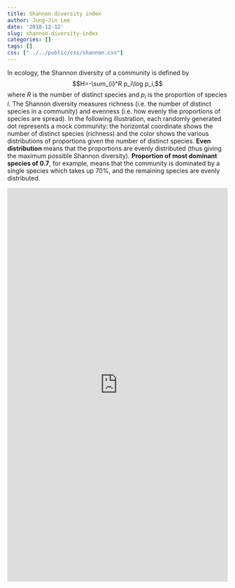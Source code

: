 ```yaml
---
title: Shannon diversity index
author: Jung-Jin Lee
date: '2018-12-12'
slug: shannon-diversity-index
categories: []
tags: []
css: ["../../public/css/shannon.css"]
---
```


In ecology, the Shannon diversity of a community is defined by
$$H=-\sum_{i}^R p_i\log p_i,$$
where $R$ is the number of distinct species and $p_i$ is the proportion of species $i$. The Shannon diversity measures richness (i.e. the number of distinct species in a community) and evenness (i.e. how evenly the proportions of species are spread). In the following illustration, each randomly generated dot represents a mock community: the horizontal coordinate shows the number of distinct species (richness) and the color shows the various distributions of proportions given the number of distinct species. **Even distribution** means that the proportions are evenly distributed (thus giving the maximum possible Shannon diversity). **Proportion of most dominant species of 0.7**, for example, means that the community is dominated by a single species which takes up 70%, and the remaining species are evenly distributed. 

<iframe width="100%" height="900" scrolling="no" frameborder="no" 
src="https://junglee0713.shinyapps.io/ShannonCompare/"> </iframe>

